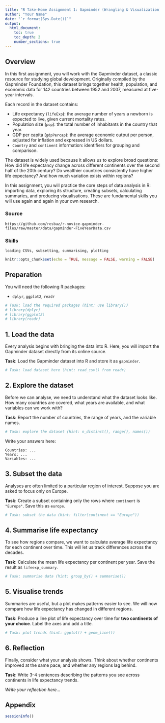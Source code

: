 ```yaml
---
title: "R Take-Home Assignment 1: Gapminder (Wrangling & Visualization)"
author: "Your Name"
date: "`r format(Sys.Date())`"
output:
  html_document:
    toc: true
    toc_depth: 2
    number_sections: true
---
```


## Overview

In this first assignment, you will work with the Gapminder dataset, a classic resource for studying global development. Originally compiled by the Gapminder Foundation, this dataset brings together health, population, and economic data for 142 countries between 1952 and 2007, measured at five-year intervals.

Each record in the dataset contains:

- Life expectancy (`lifeExp`): the average number of years a newborn is expected to live, given current mortality rates.
- Population size (`pop`): the total number of inhabitants in the country that year.
- GDP per capita (`gdpPercap`): the average economic output per person, adjusted for inflation and expressed in US dollars.
- `Country` and `continent` information: identifiers for grouping and comparison.

The dataset is widely used because it allows us to explore broad questions: How did life expectancy change across different continents over the second half of the 20th century? Do wealthier countries consistently have higher life expectancy? And how much variation exists within regions?

In this assignment, you will practice the core steps of data analysis in R: importing data, exploring its structure, creating subsets, calculating summaries, and producing visualisations. These are fundamental skills you will use again and again in your own research.

### Source

`https://github.com/resbaz/r-novice-gapminder-files/raw/master/data/gapminder-FiveYearData.csv`  

### Skills

`loading CSVs, subsetting, summarising, plotting`

```r
knitr::opts_chunk$set(echo = TRUE, message = FALSE, warning = FALSE)
```

## Preparation

You will need the following R packages:  

- `dplyr`, `ggplot2`, `readr`  

```r
# Task: load the required packages (hint: use library())
# library(dplyr)
# library(ggplot2)
# library(readr)
```

## 1. Load the data

Every analysis begins with bringing the data into R. Here, you will import the Gapminder dataset directly from its online source.  

**Task:** Load the Gapminder dataset into R and store it as `gapminder`.  

```r
# Task: load dataset here (hint: read_csv() from readr)
```

## 2. Explore the dataset

Before we can analyse, we need to understand what the dataset looks like. How many countries are covered, what years are available, and what variables can we work with?  

**Task:** Report the number of countries, the range of years, and the variable names.  

```r
# Task: explore the dataset (hint: n_distinct(), range(), names())
```

Write your answers here:  

```
Countries: ...
Years: ...
Variables: ...
```

## 3. Subset the data

Analyses are often limited to a particular region of interest. Suppose you are asked to focus only on Europe.  

**Task:** Create a subset containing only the rows where `continent` is `"Europe"`. Save this as `europe`.  

```r
# Task: subset the data (hint: filter(continent == "Europe"))
```

## 4. Summarise life expectancy

To see how regions compare, we want to calculate average life expectancy for each continent over time. This will let us track differences across the decades.  

**Task:** Calculate the mean life expectancy per continent per year. Save the result as `lifeexp_summary`.  

```r
# Task: summarise data (hint: group_by() + summarise())
```

## 5. Visualise trends

Summaries are useful, but a plot makes patterns easier to see. We will now compare how life expectancy has changed in different regions.  

**Task:** Produce a line plot of life expectancy over time for **two continents of your choice**. Label the axes and add a title.  

```r
# Task: plot trends (hint: ggplot() + geom_line())
```

## 6. Reflection

Finally, consider what your analysis shows. Think about whether continents improved at the same pace, and whether any regions lag behind.  

**Task:** Write 3–4 sentences describing the patterns you see across continents in life expectancy trends.  

*Write your reflection here…*

## Appendix

```r
sessionInfo()
```
